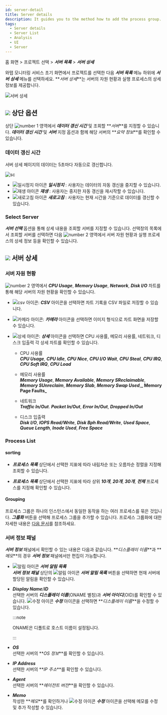 ```yaml
---
id: server-detail
title: Server details
description: It guides you to the method how to add the process group.
tags:
  - Server details
  - Server List
  - Analysis
  - UI
  - Server
---
```


홈 화면 > 프로젝트 선택 > **_서버 목록_** > **_서버 상세_**

와탭 모니터링 서비스 초기 화면에서 프로젝트를 선택한 다음 **_서버 목록_** 메뉴 하위에 **_서버 상세_** 메뉴를 선택하세요. **_서버 상세_**는 서버의 자원 현황과 실행 프로세스의 상세 정보를 제공합니다.

![서버 상세](/img/server-detail.png)

## ![](/img/number-01.png) 상단 옵션

상단 ![number 1](/img/number-01.png) 영역에서 **_데이터 갱신 시간_** 및 조회할 **_서버_**를 지정할 수 있습니다. **_데이터 갱신 시간_** 및 **_서버_** 지정 옵션과 함께 해당 서버의 **_요약 정보_**를 확인할 수 있습니다.

### 데이터 갱신 시간

서버 상세 페이지의 데이터는 5초마다 자동으로 갱신합니다. 

<div style={{textAlign: 'center'}}>

![sc](/img/server-detail-data.png)

</div>

-   ![일시정지 아이콘](/img/ic-s-pause.svg) **_일시정지_** : 사용자는 데이터의 자동 갱신을 중지할 수 있습니다. 
-   ![재생 아이콘](/img/ic-play-grn.svg) **_재생_** : 사용자는 중지한 자동 갱신을 재시작할 수 있습니다.
-   ![새로고침 아이콘](/img/ic-refresh2.svg) **_새로고침_** : 사용자는 현재 시간을 기준으로 데이터를 갱신할 수 있습니다.

### Select Server

**_서버 선택_** 옵션을 통해 상세 내용을 조회할 서버를 지정할 수 있습니다. 선택창의 목록에서 조회할 서버를 선택하면 다음 ![number 2](/img/number-02.png) 영역에서 서버 자원 현황과 실행 프로세스의 상세 정보 등을 확인할 수 있습니다.

## ![](/img/number-02.png) 서버 상세

### 서버 자원 현황

![number 2](/img/number-02.png) 영역에서 **_CPU Usage_**, **_Memory Usage_**, **_Network_**, **_Disk I/O_** 차트를 통해 해당 서버의 자원 현황을 확인할 수 있습니다.

-   ![csv 아이콘](/img/ic-csv-download.svg): **_CSV_** 아이콘을 선택하면 차트 기록을 CSV 파일로 저장할 수 있습니다.

-   ![카메라 아이콘](/img/ic-camera.svg): **_카메라_** 아이콘을 선택하면 이미지 형식으로 차트 화면을 저장할 수 있습니다.

-   ![상세 아이콘](/img/ic-zoom-in.svg): **_상세_** 아이콘을 선택하면 CPU 사용률, 메모리 사용률, 네트워크, 디스크 입출력 각 상세 차트를 확인할 수 있습니다.

    -   CPU 사용률<br/> 
        **_CPU Usage_**, **_CPU Idle_**, **_CPU Nice_**, **_CPU I/O Wait_**, **_CPU Steal_**, **_CPU IRQ_**, **_CPU Soft IRQ_**, **_CPU Load_**

    -   메모리 사용률<br/> 
        **_Memory Usage_**, **_Memory Available_**, **_Memory SReclaimable_**, **_Memory SUnreclaim_**, **_Memory Slab_**, **_Memory Swap Used_**,**_ Memory Page Faults_**

    -   네트워크<br/> 
        **_Traffic In/Out_**. **_Packet In/Out_**, **_Error In/Out_**, **_Dropped In/Out_**

    -   디스크 입출력<br/> 
        **_Disk I/O_**, **_IOPS Read/Write_**, **_Disk Bph Read/Write_**, **_Used Space_**, **_Queue Length_**, **_Inode Used_**, **_Free Space_**

### Process List

#### sorting

-   **_프로세스 목록_** 상단에서 선택한 지표에 따라 내림차순 또는 오름차순 정렬을 지정해 조회할 수 있습니다. 

-   **_프로세스 목록_** 상단에서 선택한 지표에 따라 상위 **_10개_**, **_20개_**, **_30개_**, **_전체_** 프로세스를 지정해 확인할 수 있습니다. 

#### Grouping

프로세스 그룹은 하나의 인스턴스에서 동일한 동작을 하는 여러 프로세스를 묶은 것입니다. **_그룹화_** 버튼을 선택해 프로세스 그룹을 추가할 수 있습니다. 프로세스 그룹화에 대한 자세한 내용은 [다음 문서](server-detail-process-group)를 참조하세요.

### 서버 정보 패널

**_서버 정보_** 패널에서 확인할 수 있는 내용은 다음과 같습니다. **_디스플레이 이름_**과 **_메모_**의 경우 **_서버 정보_** 패널에서만 편집이 가능합니다.

-   ![알림 아이콘](/img/ic-alert.svg) **_서버 알림 목록_** <br/>
    **_서버 정보 패널_** 상단의 ![알림 아이콘](/img/ic-alert.svg) **_서버 알림 목록_** 버튼을 선택하면 현재 서버에 할당된 알림을 확인할 수 있습니다.

-   **_Display Name_**/**_ID_** <br/>
    선택한 서버의 **_디스플레이 이름_**(ONAME 별칭)과 **_서버 아이디_**(OID)를 확인할 수 있습니다. ![수정 아이콘](/img/ic-edit.svg) **_수정_** 아이콘을 선택하면 **_디스플레이 이름_**을 수정할 수 있습니다. 

    :::note

    ONAME은 디폴트로 호스트 이름이 설정됩니다. 

    :::

-   **_OS_**<br/>
    선택한 서버의 **_OS 정보_**를 확인할 수 있습니다.

-   **_IP Address_**<br/>
    선택한 서버의 **_IP 주소_**를 확인할 수 있습니다.

-   **_Agent_**<br/>
    선택한 서버의 **_에이전트 버전_**을 확인할 수 있습니다.

-   **_Memo_**<br/>
    작성한 **_메모_**를 확인하거나 ![수정 아이콘](/img/ic-edit.svg) **_수정_** 아이콘을 선택해 메모를 수정 및 추가 작성할 수 있습니다.

<!-- 

서버 정보 요약

IP 주소, 운영체제, CPU 코어 개수, 메모리, OS 등을 확인할 수 있습니다.


프로세스 목록

프로세스 상세 정보를 확인할 수 있습니다.

-->

